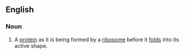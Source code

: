 ==English==

===Noun===
{{en-noun|head=[[nascent]] [[protein]]}}

# A [[protein]] as it is being formed by a [[ribosome]] before it [[fold]]s into its active shape.